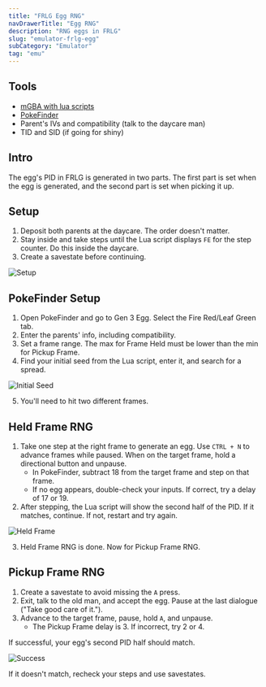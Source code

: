 ```yaml
---
title: "FRLG Egg RNG"
navDrawerTitle: "Egg RNG"
description: "RNG eggs in FRLG"
slug: "emulator-frlg-egg"
subCategory: "Emulator"
tag: "emu"
---
```


## Tools

- [mGBA with lua scripts](/mgba-setup)
- [PokeFinder](https://github.com/Admiral-Fish/PokeFinder/releases)
- Parent's IVs and compatibility (talk to the daycare man)
- TID and SID (if going for shiny)

## Intro

The egg's PID in FRLG is generated in two parts. The first part is set when the egg is generated, and the second part is set when picking it up.

## Setup

1. Deposit both parents at the daycare. The order doesn't matter.
2. Stay inside and take steps until the Lua script displays `FE` for the step counter. Do this inside the daycare.
3. Create a savestate before continuing.

![Setup](/images/FireRed-LeafGreen/Egg/Setup.png)

## PokeFinder Setup

1. Open PokeFinder and go to Gen 3 Egg. Select the Fire Red/Leaf Green tab.
2. Enter the parents' info, including compatibility.
3. Set a frame range. The max for Frame Held must be lower than the min for Pickup Frame.
4. Find your initial seed from the Lua script, enter it, and search for a spread.

![Initial Seed](/images/FireRed-LeafGreen/Egg/Initial-Seed.png)

5. You'll need to hit two different frames.

## Held Frame RNG

1. Take one step at the right frame to generate an egg. Use `CTRL + N` to advance frames while paused. When on the target frame, hold a directional button and unpause.
   - In PokeFinder, subtract 18 from the target frame and step on that frame.
   - If no egg appears, double-check your inputs. If correct, try a delay of 17 or 19.
2. After stepping, the Lua script will show the second half of the PID. If it matches, continue. If not, restart and try again.

![Held Frame](/images/FireRed-LeafGreen/Egg/Held.png)

3. Held Frame RNG is done. Now for Pickup Frame RNG.

## Pickup Frame RNG

1. Create a savestate to avoid missing the `A` press.
2. Exit, talk to the old man, and accept the egg. Pause at the last dialogue ("Take good care of it.").
3. Advance to the target frame, pause, hold `A`, and unpause.
   - The Pickup Frame delay is 3. If incorrect, try 2 or 4.

If successful, your egg's second PID half should match.

![Success](/images/FireRed-LeafGreen/Egg/Success.png)

If it doesn't match, recheck your steps and use savestates.
